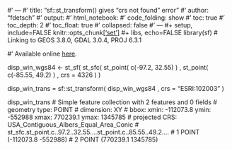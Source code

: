 #' ---
#' title: "sf::st_transform() gives “crs not found” error"
#' author: "fdetsch"
#' output:
#'   html_notebook:
#'     code_folding: show
#'     toc: true
#'     toc_depth: 2
#'     toc_float: true
#'     collapsed: false
#' ---
#+ setup, include=FALSE
knitr::opts_chunk[['set']](collapse=FALSE, message=FALSE, warning=FALSE, prompt=FALSE)
#+ libs, echo=FALSE
library(sf)
# Linking to GEOS 3.8.0, GDAL 3.0.4, PROJ 6.3.1

#' Available online [here](https://gis.stackexchange.com/questions/387041/sfst-transform-gives-crs-not-found-error/387056#387056).

disp_win_wgs84 <- st_sf(
  st_sfc(
    st_point(
      c(-97.2, 32.55)
    )
    , st_point(
      c(-85.55, 49.2)
    )
    , crs = 4326
  )
)

disp_win_trans = sf::st_transform(
  disp_win_wgs84
  , crs = "ESRI:102003"
)

disp_win_trans
# Simple feature collection with 2 features and 0 fields
# geometry type:  POINT
# dimension:      XY
# bbox:           xmin: -112073.8 ymin: -552988 xmax: 770239.1 ymax: 1345785
# projected CRS:  USA_Contiguous_Albers_Equal_Area_Conic
# st_sfc.st_point.c..97.2..32.55....st_point.c..85.55..49.2....
# 1                                     POINT (-112073.8 -552988)
# 2                                      POINT (770239.1 1345785)